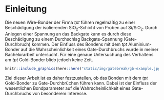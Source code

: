 # Einleitung {#intro}

Die neuen Wire-Bonder der Firma *tpt* führen regelmäßig zu einer Beschädigung der isolierenden SiO~2~-Schicht von Proben auf Si/SiO~2~. 
Durch Anlegen einer Spannung an das Backgate kann es durch diese Beschädigung zu einem Durchschlag Backgate-Spannung (Gate-Durchbruch) kommen. 
Der Einfluss des Bondens mit dem *tpt* Aluminium-Bonder auf die Wahrscheinlichkeit eines Gate-Durchbruchs wurde in meiner Bachelorarbeit untersucht. 
Für eine genaue Untersuchung des Verhaltens am *tpt* Gold-Bonder blieb jedoch keine Zeit.

```r
knitr::include_graphics(here::here("static/img/gatebreak/gb-example.jpg"))
```

Ziel dieser Arbeit ist es daher festzustellen, ob das Bonden mit dem *tpt* Gold-Bonder zu Gate-Durchbrüchen führen kann. 
Dabei ist der Einfluss der wesentlichen Bondparameter auf die Wahrscheinlichkeit eines Gate-Durchbruchs von besonderem Interesse.

